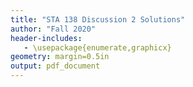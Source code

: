 ```yaml
---
title: "STA 138 Discussion 2 Solutions"
author: "Fall 2020"
header-includes:
   - \usepackage{enumerate,graphicx}
geometry: margin=0.5in
output: pdf_document
---
```



\begin{enumerate}
%Problem 1%%%%%%%%%%%%%%%%%%%%%%%%%%%%%%%%%%%%%%%%%%%%%%%%%%%%%%%%%%%%%%%%%%%%%%%%%%%%%%%%%%%%%%%
```r
## 1.(a)
p1a <- pbinom(30,120,0.2)
## 1.(b)
p1b <- 1-pbinom(24-1,120,0.2)
## 1.(c)
p1c <- 1-pbinom(25-1,120,0.2)
```
\item Suppose that $Y \sim \text{Binomial}(120,0.2)$. 
\begin{enumerate}[(a)]
\item $P(Y \le 30) \approx `r round(p1a,4)`$ 
\item $P(Y \ge 24) \approx `r round(p1b,4)`$
\item $P(Y \ge 25) \approx `r round(p1c,4)`$
\end{enumerate}
%Problem 2%%%%%%%%%%%%%%%%%%%%%%%%%%%%%%%%%%%%%%%%%%%%%%%%%%%%%%%%%%%%%%%%%%%%%%%%%%%%%%%%%%%%%%%
```r
## 2.(a)
p2a <- dhyper(4,20,80-20,20)# P(Y=4)
p2a <- phyper(4, 20, 80-20, 20)# P(Y<=4)=P(Y=0)+...+P(Y=4)
## 2.(b)
p2b <- phyper(3,20,80-20,20)
## 2.(c)
p2c <- phyper(10,20,80-20,20)
## 2.(d)
p2d <- phyper(6,20,80-20,20) - phyper(3,20,80-20,20)
```
\item Suppose that $Y \sim \text{Hypergeometric}(80,20,20)$
\begin{enumerate}[(a)]
\item $P(Y = 4) \approx `r round(p2a,4)`$
\item $P(Y \le 3) \approx `r round(p2b,4)`$
\item $P(Y \le 10) \approx `r round(p2c,4)`$
\item $P(4 \le Y \le 6) \approx `r round(p2d,4)`$
\end{enumerate}
%Problem 3%%%%%%%%%%%%%%%%%%%%%%%%%%%%%%%%%%%%%%%%%%%%%%%%%%%%%%%%%%%%%%%%%%%%%%%%%%%%%%%%%%%%%%%
```r
## 3.(a)
p3a <- 1-ppois(8,9)# P(Y>8)=1-P(Y<=8)
## 3.(b)
p3b <- ppois(15,9)-ppois(2,9)
```
\item Suppose that $Y \sim \text{Poisson}(9)$
\begin{enumerate}[(a)]
\item $P(Y > 8) \approx `r round(p3a,4)`$
\item $P(3 \le Y \le 15) \approx `r round(p3b,4)`$
\end{enumerate}
%Problem 4%%%%%%%%%%%%%%%%%%%%%%%%%%%%%%%%%%%%%%%%%%%%%%%%%%%%%%%%%%%%%%%%%%%%%%%%%%%%%%%%%%%%%%%
```r
## 4.(a)
p4a <- dbinom(10,10,0.1)# P(Y_1=10)
## 4.(b)
p4b <- 10*dbinom(10, 10, 0.1)
## 4.(c)
p4c <- dmultinom(rep(1,10), prob=rep(0.1,10))# Y_1=...=Y_10=1
## 4.(d)
p4d <- (dmultinom(rep(1,10), prob=rep(0.1,10))
        + dmultinom(c(rep(1,8),2,0), prob=rep(0.1,10)) 
        + dmultinom(c(rep(1,8),0,2), prob=rep(0.1,10)))
```
\item Suppose that $(Y_1,Y_2,\ldots,Y_{10}) \sim \text{Multinomial}(10,0.1,0.1,\ldots,0.1)$. % note: Multinomial(n,\pi_1,\ldots,\pi_c)
\begin{enumerate}[(a)]
\item The marginal distribution of $Y_1$ is Binomial$(10,0.1)$, so using this we find $P(Y_1=10) = (0.1)^{10} \approx `r round(p4a,4)`$
\item Dividing this event into $10$ mutually exclusive events, where the $i$-th, $i=1, \cdots, 10$ event is that all $10$ subjects are assigned to the $i$-th category, we get $\approx `r format(round(p4b,5),scientific=FALSE)`$
\item Using the multinomial assignment of probabilities, we get $\approx `r format(round(p4c,5),scientific=FALSE)`$
\item Dividing this event up into the three resulting possible assignments of the two remaining subjects to the categories 9 and 10, and using the multinomial assignment of probabilities, we get $\approx `r format(round(p4d,5),scientific=FALSE)`$
\end{enumerate}
\end{enumerate}


\clearpage
\begin{center} Code Appendix \end{center}
```r
```
